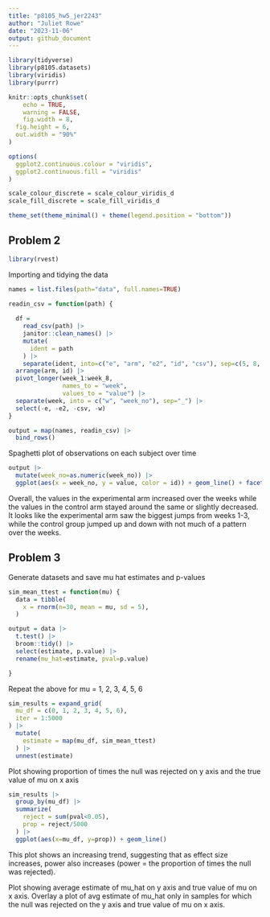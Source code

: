 ```yaml
---
title: "p8105_hw5_jer2243"
author: "Juliet Rowe"
date: "2023-11-06"
output: github_document
---
```


```r
library(tidyverse)
library(p8105.datasets)
library(viridis)
library(purrr)

knitr::opts_chunk$set(
	echo = TRUE,
	warning = FALSE,
	fig.width = 8, 
  fig.height = 6,
  out.width = "90%"
)

options(
  ggplot2.continuous.colour = "viridis",
  ggplot2.continuous.fill = "viridis"
)

scale_colour_discrete = scale_colour_viridis_d
scale_fill_discrete = scale_fill_viridis_d

theme_set(theme_minimal() + theme(legend.position = "bottom"))
```



## Problem 2

```r
library(rvest)
```


Importing and tidying the data
```r
names = list.files(path="data", full.names=TRUE)

readin_csv = function(path) {
  
  df = 
    read_csv(path) |>
    janitor::clean_names() |>
    mutate(
      ident = path
    ) |>
    separate(ident, into=c("e", "arm", "e2", "id", "csv"), sep=c(5, 8, 9, 11)) |>
  arrange(arm, id) |>
  pivot_longer(week_1:week_8,
               names_to = "week",
               values_to = "value") |>
  separate(week, into = c("w", "week_no"), sep="_") |>
  select(-e, -e2, -csv, -w)
}

output = map(names, readin_csv) |>
  bind_rows()
```

Spaghetti plot of observations on each subject over time
```r
output |> 
  mutate(week_no=as.numeric(week_no)) |>
  ggplot(aes(x = week_no, y = value, color = id)) + geom_line() + facet_wrap(~arm)

```
Overall, the values in the experimental arm increased over the weeks while the values in the control arm stayed around the same or slightly decreased. It looks like the experimental arm saw the biggest jumps from weeks 1-3, while the control group jumped up and down with not much of a pattern over the weeks.

## Problem 3

Generate datasets and save mu hat estimates and p-values
```r
sim_mean_ttest = function(mu) {
  data = tibble(
    x = rnorm(n=30, mean = mu, sd = 5),
  )

output = data |>
  t.test() |>
  broom::tidy() |>
  select(estimate, p.value) |>
  rename(mu_hat=estimate, pval=p.value)

}

```

Repeat the above for mu = 1, 2, 3, 4, 5, 6
```r
sim_results = expand_grid(
  mu_df = c(0, 1, 2, 3, 4, 5, 6),
  iter = 1:5000
) |>
  mutate(
    estimate = map(mu_df, sim_mean_ttest)
  ) |>
  unnest(estimate)
```

Plot showing proportion of times the null was rejected on y axis and the true value of mu on x axis
```r
sim_results |>
  group_by(mu_df) |>
  summarize(
    reject = sum(pval<0.05),
    prop = reject/5000
  ) |>
  ggplot(aes(x=mu_df, y=prop)) + geom_line()
```
This plot shows an increasing trend, suggesting that as effect size increases, power also increases (power = the proportion of times the null was rejected).

Plot showing average estimate of mu_hat on y axis and true value of mu on x axis. Overlay a plot of avg estimate of mu_hat only in samples for which the null was rejected on the y axis and true value of mu on x axis.
```r

```

